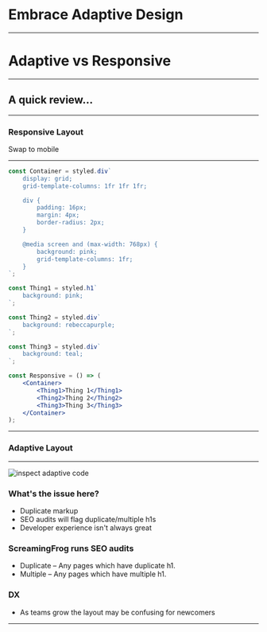 

# Embrace Adaptive Design

---

# Adaptive vs Responsive

---

## A quick review...

---


<h3>Responsive Layout</h3>
<Responsive />

<Notes>Swap to mobile</Notes>

---

```jsx
const Container = styled.div`
    display: grid;
    grid-template-columns: 1fr 1fr 1fr;

    div {
        padding: 16px;
        margin: 4px;
        border-radius: 2px;
    }

    @media screen and (max-width: 768px) {
        background: pink;
        grid-template-columns: 1fr;
    }
`;

const Thing1 = styled.h1`
    background: pink;
`;

const Thing2 = styled.div`
    background: rebeccapurple;
`;

const Thing3 = styled.div`
    background: teal;
`;

const Responsive = () => (
    <Container>
        <Thing1>Thing 1</Thing1>
        <Thing2>Thing 2</Thing2>
        <Thing3>Thing 3</Thing3>
    </Container>
);
```
---


<h3>Adaptive Layout</h3>
<Adaptive />

---

![inspect adaptive code]()

### What's the issue here?

- Duplicate markup
- SEO audits will flag duplicate/multiple h1s
- Developer experience isn't always great



<Notes>
    <h3>ScreamingFrog runs SEO audits</h3>
    <ul>
        <li>Duplicate – Any pages which have duplicate h1.</li>
        <li>Multiple – Any pages which have multiple h1.</li>
    </ul>
    <h3>DX</h3>
    <ul>
        <li>As teams grow the layout may be confusing for newcomers</li>
    </ul>
</Notes>

---

